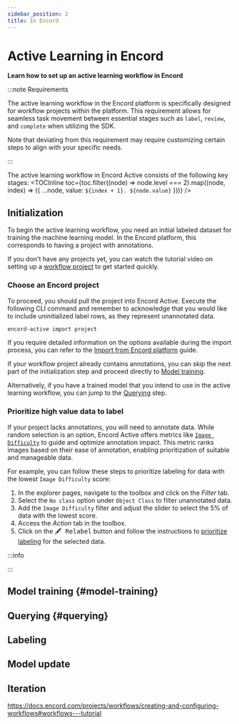 ```yaml
---
sidebar_position: 2
title: In Encord
---
```



# Active Learning in Encord

**Learn how to set up an active learning workflow in Encord**

:::note Requirements

The active learning workflow in the Encord platform is specifically designed for workflow projects within the platform.
This requirement allows for seamless task movement between essential stages such as `label`, `review`, and `complete` when utilizing the SDK.

Note that deviating from this requirement may require customizing certain steps to align with your specific needs.

:::

The active learning workflow in Encord Active consists of the following key stages:
<TOCInline toc={toc.filter((node) => node.level === 2).map((node, index) => ({ ...node, value: `${index + 1}. ${node.value}` }))} />

## Initialization
To begin the active learning workflow, you need an initial labeled dataset for training the machine learning model.
In the Encord platform, this corresponds to having a project with annotations.

If you don't have any projects yet, you can watch the tutorial video on setting up a [workflow project](https://docs.encord.com/projects/workflows/creating-and-configuring-workflows#workflows---tutorial) to get started quickly.

### Choose an Encord project

To proceed, you should pull the project into Encord Active.
Execute the following CLI command and remember to acknowledge that you would like to include uninitialized label rows, as they represent unannotated data.
```bash
encord-active import project
```
If you require detailed information on the options available during the import process, you can refer to the [Import from Encord platform][import-encord-project] guide.  

If your workflow project already contains annotations, you can skip the next part of the initialization step and proceed directly to [Model training](#model-training).

Alternatively, if you have a trained model that you intend to use in the active learning workflow, you can jump to the [Querying](#querying) step.

### Prioritize high value data to label

If your project lacks annotations, you will need to annotate data.
While random selection is an option, Encord Active offers metrics like [`Image Difficulty`][image-difficulty-metric] to guide and optimize annotation impact.
This metric ranks images based on their ease of annotation, enabling prioritization of suitable and manageable data.

For example, you can follow these steps to prioritize labeling for data with the lowest `Image Difficulty` score:
1. In the explorer pages, navigate to the toolbox and click on the _Filter_ tab.
2. Select the `No class` option under `Object Class` to filter unannotated data.
3. Add the `Image Difficulty` filter and adjust the slider to select the 5% of data with the lowest score.
4. Access the _Action_ tab in the toolbox.
5. Click on the <kbd>🖋 Relabel</kbd> button and follow the instructions to [prioritize labeling][relabeling-guide] for the selected data.

:::info


:::

## Model training {#model-training}

## Querying {#querying}

## Labeling

## Model update

## Iteration


https://docs.encord.com/projects/workflows/creating-and-configuring-workflows#workflows---tutorial


[ea-email]: mailto:active@encord.com
[import-encord-project]: ../import/import-encord-project
[image-difficulty-metric]: ../metrics/data-quality-metrics#image-difficulty
[join-discord]: https://discord.gg/TU6yT7Uvx3
[relabeling-guide]: ../user-guide/relabeling
[standard-filter-feature]: ../user-guide/filtering#standard-filter-feature
